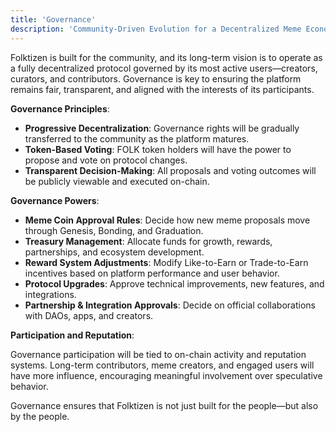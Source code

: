 ```yaml
---
title: 'Governance'
description: 'Community-Driven Evolution for a Decentralized Meme Economy'
---
```


Folktizen is built for the community, and its long-term vision is to operate as a fully decentralized protocol governed by its most active users—creators, curators, and contributors. Governance is key to ensuring the platform remains fair, transparent, and aligned with the interests of its participants.

**Governance Principles**:

- **Progressive Decentralization**: Governance rights will be gradually transferred to the community as the platform matures.
- **Token-Based Voting**: FOLK token holders will have the power to propose and vote on protocol changes.
- **Transparent Decision-Making**: All proposals and voting outcomes will be publicly viewable and executed on-chain.

**Governance Powers**:

- **Meme Coin Approval Rules**: Decide how new meme proposals move through Genesis, Bonding, and Graduation.
- **Treasury Management**: Allocate funds for growth, rewards, partnerships, and ecosystem development.
- **Reward System Adjustments**: Modify Like-to-Earn or Trade-to-Earn incentives based on platform performance and user behavior.
- **Protocol Upgrades**: Approve technical improvements, new features, and integrations.
- **Partnership & Integration Approvals**: Decide on official collaborations with DAOs, apps, and creators.

**Participation and Reputation**:

Governance participation will be tied to on-chain activity and reputation systems. Long-term contributors, meme creators, and engaged users will have more influence, encouraging meaningful involvement over speculative behavior.

Governance ensures that Folktizen is not just built for the people—but also by the people.
